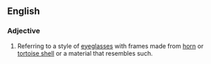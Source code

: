 ==English==

===Adjective===
{{en-adj|pos=[[horn]] - [[rimmed]]|-}}
{{wikipedia|horn-rimmed glasses}}

#Referring to a style of [[eyeglasses]] with frames made from [[horn]] or [[tortoise shell]] or a material that resembles such.